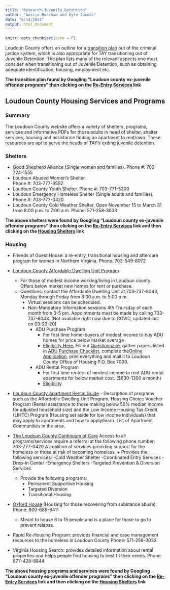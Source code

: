 ```yaml
---
title: "Research-Juvenile_Detention"
author: "Austin Burcham and Kyle Jacobs"
date: "6/14/2021"
output: html_document
---
```


```r
knitr::opts_chunk$set(echo = F)
```

Loudoun County offers an outline for a [transition plan](https://www.loudoun.gov/DocumentCenter/View/128520/Transition-Plan-2017?bidId=) out of the criminal justice system, which is also appropriate for TAY transitioning out of Juvenile Detention. The plan lists many of the relevant aspects one must consider when transitioning out of Juvenile Detention, such as obtaining adequate identification, housing, employment etc.  

**The transition plan found by Googling "Loudoun county ex-juvenile offender programs" then clicking on the [Re-Entry Services](https://www.loudoun.gov/4929/Re-Entry-Services) link**

## Loudoun County Housing Services and Programs 
### Summary 
The Loudoun County website offers a variety of shelters, programs, services and informative PDFs for those adults in need of shelter,
shelter services, housing and assistance 
finding an apartment to rent/own. 
These resources are apt to serve the needs of TAY's exiting juvenile detention. 

### Shelters
* Good Shepherd Alliance (Single women and families).
Phone #: 703-724-1555
* Loudoun Abused Women’s Shelter.  
Phone #: 703-777-6552
* Loudoun County Youth Shelter.
  Phone #: 703-771-5300
* Loudoun Emergency Homeless Shelter (Single adults and families).
  Phone #:    703-777-0420
* Loudoun County Cold Weather Shelter.
  Open November 15 to March 31 from 8:00 p.m. to 7:00 a.m.
  Phone: 571-258-3033
  
**The above shelters were found by Googling "Loudoun county ex-juvenile offender programs" then clicking on the [Re-Entry Services](https://www.loudoun.gov/4929/Re-Entry-Services) link and then clicking on the [Housing Shelters](https://www.loudoun.gov/4011) link**     

### Housing
* Friends of Guest House: a re-entry, transitional housing and aftercare program for women in Northern Virginia. Phone: 703-549-8072

* [Loudoun County Affordable Dwelling Unit Program](https://www.loudoun.gov/adu)
  + For those of modest income working/living in Loudoun county. Offers below market new homes for rent or purchase. 
  + Questions: contact the Affordable Dwelling Unit at 703-737-8043, Monday through Friday from 8:30 a.m. to 5:00 p.m.
    + Virtual sessions can be scheduled. 
    + Non-Mandatory Information sessions 4th Thursday of        each month from 3-5 pm. 
      Appointments must be made by calling  703-737-8043.         (Not available right now due to COVID, updated    last        on 03-23-20)		
		+ ADU Purchase Program
			+ For first time home-buyers of modest income to buy        ADU homes for price below market average 
			+ [Eligibility Here.](https://www.loudoun.gov/1824)
        Fill out [Questionnaire](https://www.loudoun.gov/DocumentCenter/View/99585), gather papers listed in           [ADU Purchase Checklist ](https://www.loudoun.gov/DocumentCenter/View/128153), complete the[Online Application](https://www.loudoun.gov/DocumentCenter/View/128153), print everything and mail it to Loudoun County Office of Housing
P.O. Box 7000. 
		+ ADU Rental Program 
			+ For first time renters of modest income to rent ADU rental apartments
			    for below market cost. ($630-1300 a month)		
			+ [Eligibility](https://www.loudoun.gov/2676)

* [Loudoun County Apartment Rental Guide](https://www.loudoun.gov/DocumentCenter/View/108343)
		- Description of programs such as the Affordable Dwelling Unit Program, Housing Choice Voucher Program (Rental assistance to those making below 50% median income for adjusted household size) and the Low Income Housing Tax Credit (LIHTC) Program (Housing set aside for low income individuals) that may apply to apartments and how to apply/learn. List of Apartment Communities in the area. 
* [The Loudoun County Continuum of Care](https://www.loudoun.gov/CoC)
		Access to all programs/services require a referral at the following phone number:
		703-777-0420 
		A coalition of services providing support for the homeless or those at risk of becoming homeless. 
	  + Provides the following services: 
		  -Cold Weather Shelter 
      -Coordinated Entry Services
      -Drop-in Center
      -Emergency Shelters 
      -Targeted Prevention & Diversion Services
    + Provide the following programs:
    	- Permanent Supportive Housing 
    	- Targeted Diversion
    	- Transitional Housing
* [Oxford House](https://oxfordhouse.org/userfiles/file/index.php) (Housing for those recovering from substance abuse). Phone: 800-689-6411
	+ Meant to house 6 to 15 people and is a place for those to go to prevent relapse. 
* Rapid Re-Housing Program: provides financial and case management resources to the homeless in Loudoun County Phone: 571-258-3033.
* Virginia Housing Search: provides detailed information about rental properties and helps people find housing to best fit their needs. Phone: 877-428-8844

**The above housing programs and services were found by Googling "Loudoun county ex-juvenile offender programs" then clicking on the [Re-Entry Services](https://www.loudoun.gov/4929/Re-Entry-Services) link and then clicking on the [Housing Shelters](https://www.loudoun.gov/4011) link** 



